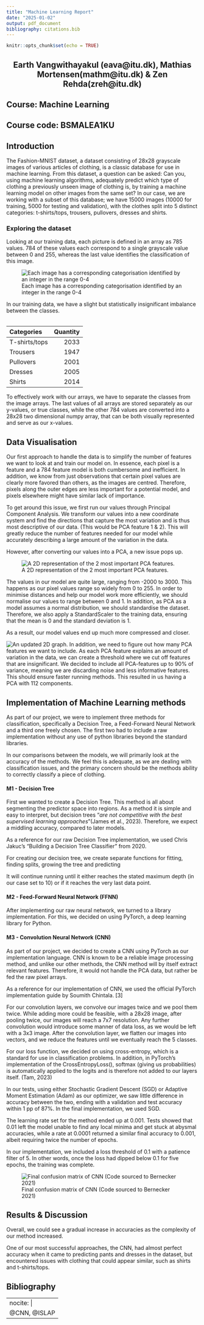 ```yaml
---
title: "Machine Learning Report"
date: "2025-01-02"
output: pdf_document
bibliography: citations.bib
---
```


```r
knitr::opts_chunk$set(echo = TRUE)
```

<center>
## Earth Vangwithayakul (eava@itu.dk), Mathias Mortensen(mathm@itu.dk) & Zen Rehda(zreh@itu.dk)
</center>
## Course: Machine Learning

## Course code: BSMALEA1KU

\newpage

## Introduction

The Fashion-MNIST dataset, a dataset consisting of 28x28 grayscale images of various articles of clothing, is a classic database for use in machine learning. From this dataset, a question can be asked: Can you, using machine learning algorithms, adequately predict which type of clothing a previously unseen image of clothing is, by training a machine learning model on other images from the same set? In our case, we are working with a subset of this database; we have 15000 images (10000 for training, 5000 for testing and validation), with the clothes split into 5 distinct categories: t-shirts/tops, trousers, pullovers, dresses and shirts.

### Exploring the dataset

Looking at our training data, each picture is defined in an array as 785 values. 784 of these values each correspond to a single grayscale value between 0 and 255, whereas the last value identifies the classification of this image.

![Each image has a corresponding categorisation identified by an integer in the range 0-4](C:\Users\mhm25\Desktop\ITU\3rdSemester\Machine Learning\MLProject2024\report_images\introductory_images_classes.png)

In our training data, we have a slight but statistically insignificant imbalance between the classes.
<br>      

<table>

Categories       Quantity
-------------  ---------
T-shirts/tops          2033
Trousers          1947
Pullovers           2001
Dresses           2005
Shirts            2014

</table>

To effectively work with our arrays, we have to separate the classes from the image arrays. The last values of all arrays are stored separately as our y-values, or true classes, while the other 784 values are converted into a 28x28 two dimensional numpy array, that can be both visually represented and serve as our x-values.


## Data Visualisation

Our first approach to handle the data is to simplify the number of features we want to look at and train our model on. In essence, each pixel is a feature and a 784 feature model is both cumbersome and inefficient. In addition, we know from just observations that certain pixel values are clearly more favored than others, as the images are centred. Therefore, pixels along the outer edges are less important for a potential model, and pixels elsewhere might have similar lack of importance.

To get around this issue, we first run our values through Principal Component Analysis. We transform our values into a new coordinate system and find the directions that capture the most variation and is thus most descriptive of our data. (This would be PCA feature 1 & 2). This will greatly reduce the number of features needed for our model while accurately describing a large amount of the variation in the data.

However, after converting our values into a PCA, a new issue pops up.

![A 2D representation of the 2 most important PCA features.](C:\Users\mhm25\Desktop\ITU\3rdSemester\Machine Learning\MLProject2024\report_images\PCA_2_components_unnormalised.png)

The values in our model are quite large, ranging from -2000 to 3000. This happens as our pixel values range so widely from 0 to 255. In order to minimise distances and help our model work more efficiently, we should normalise our values to range between 0 and 1.
In addition, as PCA as a model assumes a normal distribution, we should standardise the dataset. Therefore, we also apply a StandardScaler to the training data, ensuring that the mean is 0 and the standard deviation is 1.


As a result, our model values end up much more compressed and closer.

![An updated 2D graph.](C:\Users\mhm25\Desktop\ITU\3rdSemester\Machine Learning\MLProject2024\report_images\PCA_2_components.png)
In addition, we need to figure out how many PCA features we want to include. As each PCA feature explains an amount of variation in the data, we can create a threshold where we cut off features that are insignificant. We decided to include all PCA-features up to 90% of variance, meaning we are discarding noise and less informative features. This should ensure faster running methods. This resulted in us having a PCA with 112 components.


## Implementation of Machine Learning methods

As part of our project, we were to implement three methods for classification, specifically a Decision Tree, a Feed-Forward Neural Network and a third one freely chosen. The first two had to include a raw implementation without any use of python libraries beyond the standard libraries.

In our comparisons between the models, we will primarily look at the accuracy of the methods. We feel this is adequate, as we are dealing with classification issues, and the primary concern should be the methods ability to correctly classify a piece of clothing.

#### M1 - Decision Tree

First we wanted to create a Decision Tree. This method is all about segmenting the predictor space into regions. As a method it is simple and easy to interpret, but decision trees "*are not competitive with the best supervised learning approaches*"(James et al., 2023). Therefore, we expect a middling accuracy, compared to later models.

As a reference for our raw Decision Tree implementation, we used Chris Jakuc's "Building a Decision Tree Classifier" from 2020. 

For creating our decision tree, we create separate functions for fitting, finding splits, growing the tree and predicting

It will continue running until it either reaches the stated maximum depth (in our case set to 10) or if it reaches the very last data point. 


#### M2 - Feed-Forward Neural Network (FFNN)



After implementing our raw neural network, we turned to a library implementation. For this, we decided on using PyTorch, a deep learning library for Python. 

#### M3 - Convolution Neural Network (CNN)

As part of our project, we decided to create a CNN using PyTorch as our implementation language. CNN is known to be a reliable image processing method, and unlike our other methods, the CNN method will by itself extract relevant features. Therefore, it would not handle the PCA data, but rather be fed the raw pixel arrays. 

As a reference for our implementation of CNN, we used the official PyTorch implementation guide by Soumith Chintala. [3]

For our convolution layers, we convolve our images twice and we pool them twice. While adding more could be feasible, with a 28x28 image, after pooling twice, our images will reach a 7x7 resolution. Any further convolution would introduce some manner of data loss, as we would be left with a 3x3 image.
After the convolution layer, we flatten our images into vectors, and we reduce the features until we eventually reach the 5 classes.

For our loss function, we decided on using cross-entropy, which is a standard for use in classification problems. In addition, in PyTorch's implementation of the CrossEntropyLoss(), softmax (giving us probabilities) is automatically applied to the logits and is therefore not added to our layers itself. (Tam, 2023)

In our tests, using either Stochastic Gradient Descent (SGD) or Adaptive Moment Estimation (Adam) as our optimizer, we saw little difference in accuracy between the two, ending with a validation and test accuracy within 1 pp of 87%. In the final implementation, we used SGD.

The learning rate set for the method ended up at 0.001. Tests showed that 0.01 left the model unable to find any local minima and get stuck at abysmal accuracies, while a rate at 0.0001 returned a similar final accuracy to 0.001, albeit requiring twice the number of epochs.

In our implementation, we included a loss threshold of 0.1 with a patience filter of 5. In other words, once the loss had dipped below 0.1 for five epochs, the training was complete. 

![Final confusion matrix of CNN (Code sourced to Bernecker 2021)](C:\Users\mhm25\Desktop\ITU\3rdSemester\Machine Learning\MLProject2024\report_images\CNN_model_confusion_matrix.png)


## Results & Discussion

Overall, we could see a gradual increase in accuracies as the complexity of our method increased.

One of our most successful approaches, the CNN, had almost perfect accuracy when it came to predicting pants and dresses in the dataset, but encountered issues with clothing that could appear similar, such as shirts and t-shirts/tops.

## Bibliography

---
nocite: |
  @CNN, @ISLAP
---

